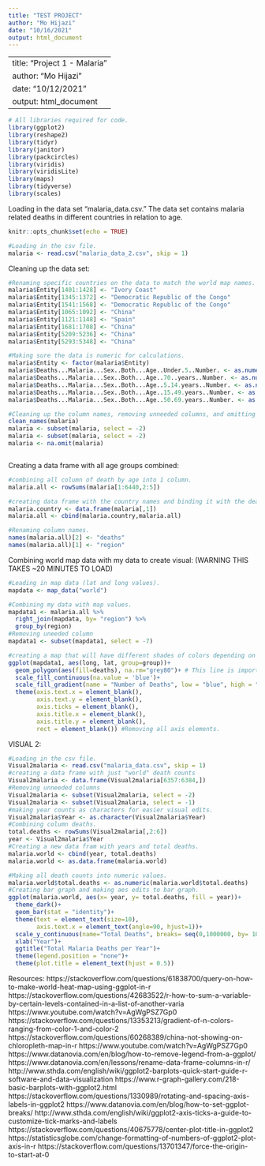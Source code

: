 ```yaml
---
title: "TEST PROJECT"
author: "Mo Hijazi"
date: "10/16/2021"
output: html_document
---
```

---
title: "Project 1 - Malaria"
author: "Mo Hijazi"
date: "10/12/2021"
output: html_document
---
```r
# All libraries required for code.
library(ggplot2)
library(reshape2)
library(tidyr)
library(janitor)
library(packcircles)
library(viridis)
library(viridisLite)
library(maps)
library(tidyverse)
library(scales)
```

Loading in the data set "malaria_data.csv." The data set contains malaria related deaths in different countries in relation to age. 
```r
knitr::opts_chunk$set(echo = TRUE)

#Loading in the csv file. 
malaria <- read.csv("malaria_data_2.csv", skip = 1)
```

Cleaning up the data set: 
```r

#Renaming specific countries on the data to match the world map names.
malaria$Entity[1401:1428] <- "Ivory Coast"
malaria$Entity[1345:1372] <- "Democratic Republic of the Congo"
malaria$Entity[1541:1568] <- "Democratic Republic of the Congo"
malaria$Entity[1065:1092] <- "China"
malaria$Entity[1121:1148] <- "Spain"
malaria$Entity[1681:1708] <- "China"
malaria$Entity[5209:5236] <- "China"
malaria$Entity[5293:5348] <- "China"

#Making sure the data is numeric for calculations.
malaria$Entity <- factor(malaria$Entity) 
malaria$Deaths...Malaria...Sex..Both...Age..Under.5..Number. <- as.numeric(malaria$Deaths...Malaria...Sex..Both...Age..Under.5..Number.)
malaria$Deaths...Malaria...Sex..Both...Age..70..years..Number. <- as.numeric(malaria$Deaths...Malaria...Sex..Both...Age..70..years..Number.)
malaria$Deaths...Malaria...Sex..Both...Age..5.14.years..Number. <- as.numeric(malaria$Deaths...Malaria...Sex..Both...Age..5.14.years..Number.)
malaria$Deaths...Malaria...Sex..Both...Age..15.49.years..Number. <- as.numeric(malaria$Deaths...Malaria...Sex..Both...Age..15.49.years..Number.)
malaria$Deaths...Malaria...Sex..Both...Age..50.69.years..Number. <- as.numeric(malaria$Deaths...Malaria...Sex..Both...Age..50.69.years..Number.)

#Cleaning up the column names, removing unneeded columns, and omitting any NA values.
clean_names(malaria)
malaria <- subset(malaria, select = -2)
malaria <- subset(malaria, select = -2)
malaria <- na.omit(malaria)



```

Creating a data frame with all age groups combined:
```r
#combining all column of death by age into 1 column.
malaria.all <- rowSums(malaria[1:6440,2:5])

#creating data frame with the country names and binding it with the death sums.
malaria.country <- data.frame(malaria[,1])
malaria.all <- cbind(malaria.country,malaria.all)

#Renaming column names.
names(malaria.all)[2] <- "deaths"
names(malaria.all)[1] <- "region"
```

Combining world map data with my data to create visual: 
(WARNING THIS TAKES ~20 MINUTES TO LOAD)
```r
#Leading in map data (lat and long values).
mapdata <- map_data("world")

#Combining my data with map values.
mapdata1 <- malaria.all %>%
  right_join(mapdata, by= "region") %>%
  group_by(region)
#Removing uneeded column
mapdata1 <- subset(mapdata1, select = -7)

#creating a map that will have different shades of colors depending on the # of deaths per country. 
ggplot(mapdata1, aes(long, lat, group=group))+
  geom_polygon(aes(fill=deaths), na.rm="grey80")+ # This line is important because we dont have data for every country to it the "na.rm" still allows for those countries to appear on the map. 
  scale_fill_continuous(na.value = 'blue')+
  scale_fill_gradient(name = "Number of Deaths", low = "blue", high = "red")+ #Low death counts are blue and high death rates as red. 
  theme(axis.text.x = element_blank(),
        axis.text.y = element_blank(),
        axis.ticks = element_blank(),
        axis.title.x = element_blank(),
        axis.title.y = element_blank(),
        rect = element_blank()) #Removing all axis elements. 

```

VISUAL 2:
```r
#Loading in the csv file. 
Visual2malaria <- read.csv("malaria_data.csv", skip = 1)
#creating a data frame with just "world" death counts
Visual2malaria <- data.frame(Visual2malaria[6357:6384,]) 
#Removing unneeded columns
Visual2malaria <- subset(Visual2malaria, select = -2)
Visual2malaria <- subset(Visual2malaria, select = -1)
#making year counts as characters for easier visual edits. 
Visual2malaria$Year <- as.character(Visual2malaria$Year)
#Combining column deaths. 
total.deaths <- rowSums(Visual2malaria[,2:6])
year <- Visual2malaria$Year
#Creating a new data fram with years and total deaths.
malaria.world <- cbind(year, total.deaths)
malaria.world <- as.data.frame(malaria.world)

```


```r
#Making all death counts into numeric values.
malaria.world$total.deaths <- as.numeric(malaria.world$total.deaths)
#Creating bar graph and making aes edits to bar graph.
ggplot(malaria.world, aes(x= year, y= total.deaths, fill = year))+
  theme_dark()+
  geom_bar(stat = "identity")+ 
  theme(text = element_text(size=10),
        axis.text.x = element_text(angle=90, hjust=1))+
  scale_y_continuous(name="Total Deaths", breaks= seq(0,1000000, by= 100000), labels = comma, expand = c(0, 0))+
  xlab("Year")+
  ggtitle("Total Malaria Deaths per Year")+
  theme(legend.position = "none")+ 
  theme(plot.title = element_text(hjust = 0.5))
```
Resources:
https://stackoverflow.com/questions/61838700/query-on-how-to-make-world-heat-map-using-ggplot-in-r
https://stackoverflow.com/questions/42683522/r-how-to-sum-a-variable-by-certain-levels-contained-in-a-list-of-another-varia
https://www.youtube.com/watch?v=AgWgPSZ7Gp0
https://stackoverflow.com/questions/13353213/gradient-of-n-colors-ranging-from-color-1-and-color-2
https://stackoverflow.com/questions/60268389/china-not-showing-on-chloropleth-map-in-r
https://www.youtube.com/watch?v=AgWgPSZ7Gp0
https://www.datanovia.com/en/blog/how-to-remove-legend-from-a-ggplot/
https://www.datanovia.com/en/lessons/rename-data-frame-columns-in-r/
http://www.sthda.com/english/wiki/ggplot2-barplots-quick-start-guide-r-software-and-data-visualization
https://www.r-graph-gallery.com/218-basic-barplots-with-ggplot2.html
https://stackoverflow.com/questions/1330989/rotating-and-spacing-axis-labels-in-ggplot2
https://www.datanovia.com/en/blog/how-to-set-ggplot-breaks/
http://www.sthda.com/english/wiki/ggplot2-axis-ticks-a-guide-to-customize-tick-marks-and-labels
https://stackoverflow.com/questions/40675778/center-plot-title-in-ggplot2
https://statisticsglobe.com/change-formatting-of-numbers-of-ggplot2-plot-axis-in-r
https://stackoverflow.com/questions/13701347/force-the-origin-to-start-at-0



